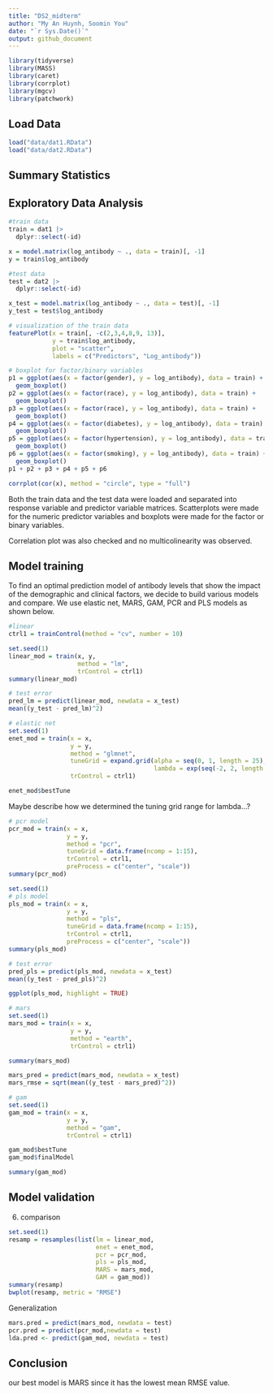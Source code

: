 ```yaml
---
title: "DS2_midterm"
author: "My An Huynh, Soomin You"
date: "`r Sys.Date()`"
output: github_document
---
```


```r
library(tidyverse)
library(MASS)
library(caret)
library(corrplot)
library(mgcv)
library(patchwork)
```

## Load Data
```r
load("data/dat1.RData")
load("data/dat2.RData")
```

## Summary Statistics 
## Exploratory Data Analysis 
```r
#train data 
train = dat1 |>
  dplyr::select(-id)

x = model.matrix(log_antibody ~ ., data = train)[, -1]
y = train$log_antibody

#test data 
test = dat2 |> 
  dplyr::select(-id)

x_test = model.matrix(log_antibody ~ ., data = test)[, -1]
y_test = test$log_antibody

# visualization of the train data 
featurePlot(x = train[, -c(2,3,4,8,9, 13)], 
            y = train$log_antibody, 
            plot = "scatter", 
            labels = c("Predictors", "Log_antibody"))

# boxplot for factor/binary variables 
p1 = ggplot(aes(x = factor(gender), y = log_antibody), data = train) + 
  geom_boxplot()
p2 = ggplot(aes(x = factor(race), y = log_antibody), data = train) + 
  geom_boxplot()
p3 = ggplot(aes(x = factor(race), y = log_antibody), data = train) + 
  geom_boxplot()
p4 = ggplot(aes(x = factor(diabetes), y = log_antibody), data = train) + 
  geom_boxplot()
p5 = ggplot(aes(x = factor(hypertension), y = log_antibody), data = train) + 
  geom_boxplot()
p6 = ggplot(aes(x = factor(smoking), y = log_antibody), data = train) + 
  geom_boxplot()
p1 + p2 + p3 + p4 + p5 + p6

corrplot(cor(x), method = "circle", type = "full")
```

Both the train data and the test data were loaded and separated into response variable and predictor variable matrices. Scatterplots were made for the numeric predictor variables and boxplots were made for the factor or binary variables. 

Correlation plot was also checked and no multicolinearity was observed. 


## Model training 
To find an optimal prediction model of antibody levels that show the impact of the demographic and clinical factors, we decide to build various models and compare. We use elastic net, MARS, GAM, PCR and PLS models as shown below. 

```r
#linear
ctrl1 = trainControl(method = "cv", number = 10)

set.seed(1)
linear_mod = train(x, y,
                   method = "lm", 
                   trControl = ctrl1)
summary(linear_mod)

# test error 
pred_lm = predict(linear_mod, newdata = x_test)
mean((y_test - pred_lm)^2)
```


```r
# elastic net 
set.seed(1)
enet_mod = train(x = x, 
                 y = y, 
                 method = "glmnet", 
                 tuneGrid = expand.grid(alpha = seq(0, 1, length = 25), 
                                        lambda = exp(seq(-2, 2, length = 100))),
                 trControl = ctrl1)

enet_mod$bestTune
```

Maybe describe how we determined the tuning grid range for lambda...? 


```r
# pcr model 
pcr_mod = train(x = x,
                y = y, 
                method = "pcr", 
                tuneGrid = data.frame(ncomp = 1:15), 
                trControl = ctrl1, 
                preProcess = c("center", "scale"))
summary(pcr_mod)
```

```r
set.seed(1)
# pls model 
pls_mod = train(x = x,
                y = y, 
                method = "pls", 
                tuneGrid = data.frame(ncomp = 1:15), 
                trControl = ctrl1, 
                preProcess = c("center", "scale"))
summary(pls_mod)

# test error 
pred_pls = predict(pls_mod, newdata = x_test)
mean((y_test - pred_pls)^2)

ggplot(pls_mod, highlight = TRUE)
```

```r
# mars
set.seed(1)
mars_mod = train(x = x, 
                 y = y, 
                 method = "earth", 
                 trControl = ctrl1)

summary(mars_mod)

mars_pred = predict(mars_mod, newdata = x_test)
mars_rmse = sqrt(mean((y_test - mars_pred)^2))
```

```r
# gam  
set.seed(1)
gam_mod = train(x = x, 
                y = y, 
                method = "gam", 
                trControl = ctrl1)

gam_mod$bestTune
gam_mod$finalModel

summary(gam_mod)
```



## Model validation 
6) comparison 
```r
set.seed(1)
resamp = resamples(list(lm = linear_mod, 
                        enet = enet_mod, 
                        pcr = pcr_mod, 
                        pls = pls_mod,                         
                        MARS = mars_mod, 
                        GAM = gam_mod))
summary(resamp)
bwplot(resamp, metric = "RMSE")
```


Generalization 
```r
mars.pred = predict(mars_mod, newdata = test)
pcr.pred = predict(pcr_mod,newdata = test)
lda.pred <- predict(gam_mod, newdata = test)

```

## Conclusion 

our best model is MARS since it has the lowest mean RMSE value. 